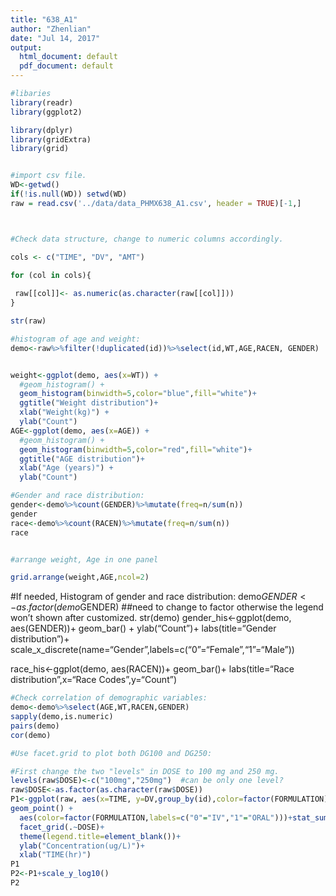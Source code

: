 ---
title: "638_A1"
author: "Zhenlian"
date: "Jul 14, 2017"
output:
  html_document: default
  pdf_document: default
---
```{r}
#libaries
library(readr)
library(ggplot2)

library(dplyr)
library(gridExtra)
library(grid)



```

```{r}
#import csv file.
WD<-getwd()
if(!is.null(WD)) setwd(WD)
raw = read.csv('../data/data_PHMX638_A1.csv', header = TRUE)[-1,]




```
```{r}
#Check data structure, change to numeric columns accordingly.  

cols <- c("TIME", "DV", "AMT")

for (col in cols){
  
 raw[[col]]<- as.numeric(as.character(raw[[col]]))
}

str(raw)
```





```{r}
#histogram of age and weight:
demo<-raw%>%filter(!duplicated(id))%>%select(id,WT,AGE,RACEN, GENDER)


weight<-ggplot(demo, aes(x=WT)) +
  #geom_histogram() + 
  geom_histogram(binwidth=5,color="blue",fill="white")+
  ggtitle("Weight distribution")+
  xlab("Weight(kg)") +
  ylab("Count")
AGE<-ggplot(demo, aes(x=AGE)) +
  #geom_histogram() + 
  geom_histogram(binwidth=5,color="red",fill="white")+
  ggtitle("AGE distribution")+
  xlab("Age (years)") +
  ylab("Count")

#Gender and race distribution:
gender<-demo%>%count(GENDER)%>%mutate(freq=n/sum(n))
gender
race<-demo%>%count(RACEN)%>%mutate(freq=n/sum(n))
race


#arrange weight, Age in one panel

grid.arrange(weight,AGE,ncol=2)


```
#If needed, Histogram of gender and race distribution:
demo$GENDER<-as.factor(demo$GENDER)   ##need to change to factor otherwise the legend won't shown after customized.
str(demo)
gender_his<-ggplot(demo, aes(GENDER))+
  geom_bar() +
  ylab("Count")+
  labs(title="Gender distribution")+
  scale_x_discrete(name="Gender",labels=c("0"="Female","1"="Male"))
 
 
   
race_his<-ggplot(demo, aes(RACEN))+
  geom_bar()+
  labs(title="Race distribution",x="Race Codes",y="Count")


```{r}
#Check correlation of demographic variables:
demo<-demo%>%select(AGE,WT,RACEN,GENDER)
sapply(demo,is.numeric)
pairs(demo)
cor(demo)
```



```{r}
#Use facet.grid to plot both DG100 and DG250:

#First change the two "levels" in DOSE to 100 mg and 250 mg. 
levels(raw$DOSE)<-c("100mg","250mg")  #can be only one level?
raw$DOSE<-as.factor(as.character(raw$DOSE))
P1<-ggplot(raw, aes(x=TIME, y=DV,group_by(id),color=factor(FORMULATION))) + 
geom_point() +
  aes(color=factor(FORMULATION,labels=c("0"="IV","1"="ORAL")))+stat_summary(fun.y=mean,geom="line",size=2)+
  facet_grid(.~DOSE)+
  theme(legend.title=element_blank())+
  ylab("Concentration(ug/L)")+
  xlab("TIME(hr)")
P1
P2<-P1+scale_y_log10()
P2

```

